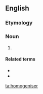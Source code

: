 ==English==

===Etymology===
{{suffix|en|homogenise|er}}

===Noun===
{{en-noun}}

# {{alt form|homogenizer|lang=en}}

====Related terms====
* {{l|en|homogeneous}}
* {{l|en|homogenise}}

[[ta:homogeniser]]